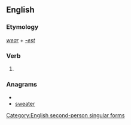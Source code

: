 ==English==

===Etymology===
''[[wear]]'' + ''[[-est]]''

===Verb===
{{en-verb form}}

# {{archaic}} {{form of|Second-person singular simple present form|wear}}

===Anagrams===
* {{alphagram|aeerstw}}
* [[sweater#English|sweater]]

[[Category:English second-person singular forms]]